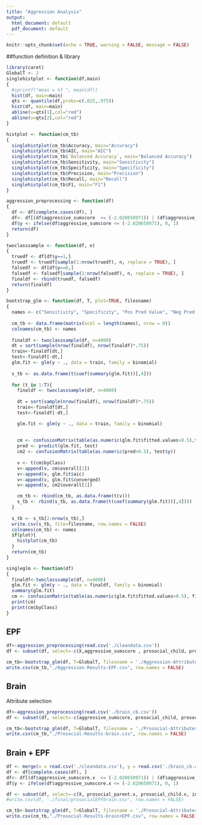 ```yaml
---
title: "Aggression Analysis"
output:
  html_document: default
  pdf_document: default
---
```


```r
knitr::opts_chunk$set(echo = TRUE, warning = FALSE, message = FALSE)
```


##function definition & library
```r
library(caret)
GlobalT <- 2
singlehistplot <- function(df,main)
{
  #sprintf("mean = %f ", mean(df))
  hist(df, main=main)
  qts <- quantile(df,probs=c(.025,.975))
  hist(df, main=main)
  abline(v=qts[1],col="red")
  abline(v=qts[2],col="red")
}

histplot <- function(cm_tb)
{
  singlehistplot(cm_tb$Accuracy, main="Accuracy")
  singlehistplot(cm_tb$AIC, main="AIC")
  singlehistplot(cm_tb$`Balanced Accuracy`, main="Balanced Accuracy")
  singlehistplot(cm_tb$Sensitivity, main="Sensitivity")
  singlehistplot(cm_tb$Specificity, main="Specificity")
  singlehistplot(cm_tb$Precision, main="Precision")
  singlehistplot(cm_tb$Recall, main="Recall")
  singlehistplot(cm_tb$F1, main="F1")
}

aggression_preprocessing <- function(df)
{
  df <- df[complete.cases(df), ]      
  df<- df[(df$aggressive_sumscore  <= (-2.020650971)) | (df$aggressive_sumscore  >= (0.2168869)), ]
  df$y <- ifelse(df$aggressive_sumscore <= (-2.020650971), 0, 1)
  return(df)
}

twoclasssample <- function(df, n)
{
  truedf <- df[df$y==1,]
  truedf <- truedf[sample(1:nrow(truedf), n, replace = TRUE), ]
  falsedf <- df[df$y==0,]
  falsedf <- falsedf[sample(1:nrow(falsedf), n, replace = TRUE), ]
  finaldf <- rbind(truedf, falsedf)
  return(finaldf)
}

bootstrap_glm <- function(df, T, plot=TRUE, filesname)
{
  names <- c("Sensitivity", "Specificity", "Pos Pred Value", "Neg Pred Value", "Precision", "Recall", "F1", "Prevalence", "Detection Rate", "Detection Prevalence", "Balanced Accuracy", 'Accuracy', 'AIC', 'Converged', 'Test Accuracy')
  
  cm_tb <- data.frame(matrix(ncol = length(names), nrow = 0))
  colnames(cm_tb) <- names
  
  finaldf <- twoclasssample(df, n=4000)
  dt = sort(sample(nrow(finaldf), nrow(finaldf)*.75))
  train<-finaldf[dt,]
  test<-finaldf[-dt,]
  glm.fit <- glm(y ~ ., data = train, family = binomial)
  
  s_tb <- as.data.frame(t(coef(summary(glm.fit))[,4]))
  
  for (t in 1:T){
    finaldf <- twoclasssample(df, n=4000)
    
    dt = sort(sample(nrow(finaldf), nrow(finaldf)*.75))
    train<-finaldf[dt,]
    test<-finaldf[-dt,]

    glm.fit <- glm(y ~ ., data = train, family = binomial)
    
  
    cm <- confusionMatrix(table(as.numeric(glm.fit$fitted.values>0.5),train$y))
    pred <- predict(glm.fit, test)
    cm2 <- confusionMatrix(table(as.numeric(pred>0.5), test$y))
  
    v <- t(cm$byClass)
    v<-append(v, cm$overall[1])
    v<-append(v, glm.fit$aic)
    v<-append(v, glm.fit$converged)
    v<-append(v, cm2$overall[1])

    cm_tb <- rbind(cm_tb, as.data.frame(t(v)))
    s_tb <- rbind(s_tb, as.data.frame(t(coef(summary(glm.fit))[,4])))   
  }
  
  s_tb <- s_tb[2:nrow(s_tb),]
  write.csv(s_tb, file=filesname, row.names = FALSE)
  colnames(cm_tb) <- names 
  if(plot){
    histplot(cm_tb)
  }
  return(cm_tb)
}

singleglm <- function(df)
{
  finaldf<-twoclasssample(df, n=4000)
  glm.fit <- glm(y ~ ., data = finaldf, family = binomial)
  summary(glm.fit)
  cm <- confusionMatrix(table(as.numeric(glm.fit$fitted.values>0.5), finaldf$y))
  print(cm)
  print(cm$byClass)
}
```

## EPF
```r
df<-aggression_preprocessing(read.csv('./cleandata.csv'))
df <- subset(df, select=-c(X,aggressive_sumscore , prosocial_child, prosocial_parent, interview_date, interview_age, subjectkey))
```

```r
cm_tb<-bootstrap_glm(df, T=GlobalT, filesname = './Aggression-Attributes-EPF.csv')
write.csv(cm_tb,"./Aggression-Results-EPF.csv", row.names = FALSE)
```

## Brain
Attribute selection
```r
df<-aggression_preprocessing(read.csv('./brain_cb.csv'))
df <- subset(df, select=-c(aggressive_sumscore, prosocial_child, prosocial_parent, subjectkey))
```

```r
cm_tb<-bootstrap_glm(df, T=GlobalT, filesname = './Prosocial-Attributes-brain.csv')
write.csv(cm_tb,"./Prosocial-Results-brain.csv", row.names = FALSE)
```

## Brain + EPF
```r
df <- merge(x = read.csv('./cleandata.csv'), y = read.csv('./brain_cb.csv'), by = "subjectkey", all.x = TRUE)
df <- df[complete.cases(df), ]      
df<- df[(df$aggressive_sumscore.x  <= (-2.020650971)) | (df$aggressive_sumscore.x  >= (0.2168869)), ]
df$y <- ifelse(df$aggressive_sumscore.x <= (-2.020650971), 0, 1)

df <- subset(df, select=-c(X, prosocial_parent.x, prosocial_child.x, interview_date,subjectkey, aggressive_sumscore.x, interview_age, aggressive_sumscore.y, prosocial_child.y, prosocial_parent.y,prosocial_sum))
#write.csv(df, './final/prosocialEPFbrain.csv', row.names = FALSE)
```

```r
cm_tb<-bootstrap_glm(df, T=GlobalT, filesname = './Prosocial-Attributes-brain+EPF.csv')
write.csv(cm_tb,"./Prosocial-Results-brain+EPF.csv", row.names = FALSE)
```
